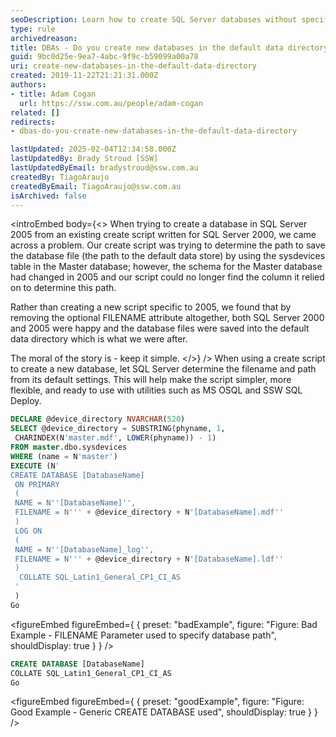 ```yaml
---
seoDescription: Learn how to create SQL Server databases without specifying paths using default settings for simpler, version-agnostic scripts.
type: rule
archivedreason:
title: DBAs - Do you create new databases in the default data directory?
guid: 9bc0d25e-9ea7-4abc-9f9c-b59099a00a78
uri: create-new-databases-in-the-default-data-directory
created: 2019-11-22T21:21:31.000Z
authors:
- title: Adam Cogan
  url: https://ssw.com.au/people/adam-cogan
related: []
redirects:
- dbas-do-you-create-new-databases-in-the-default-data-directory

lastUpdated: 2025-02-04T12:34:58.000Z
lastUpdatedBy: Brady Stroud [SSW]
lastUpdatedByEmail: bradystroud@ssw.com.au
createdBy: TiagoAraujo
createdByEmail: TiagoAraujo@ssw.com.au
isArchived: false
---
```


<introEmbed
  body={<>
When trying to create a database in SQL Server 2005 from an existing create script written for SQL Server 2000, we came across a problem. Our create script was trying to determine the path to save the database file (the path to the default data store) by using the sysdevices table in the Master database; however, the schema for the Master database had changed in 2005 and our script could no longer find the column it relied on to determine this path.

Rather than creating a new script specific to 2005, we found that by removing the optional FILENAME attribute altogether, both SQL Server 2000 and 2005 were happy and the database files were saved into the default data directory which is what we were after.

The moral of the story is - keep it simple.
  </>}
/>
When using a create script to create a new database, let SQL Server determine the filename and path from its default settings. This will help make the script simpler, more flexible, and ready to use with utilities such as MS OSQL and SSW SQL Deploy.

```sql
DECLARE @device_directory NVARCHAR(520)
SELECT @device_directory = SUBSTRING(phyname, 1,
 CHARINDEX(N'master.mdf', LOWER(phyname)) - 1)
FROM master.dbo.sysdevices
WHERE (name = N'master')
EXECUTE (N'
CREATE DATABASE [DatabaseName]
 ON PRIMARY
 (
 NAME = N''[DatabaseName]'',
 FILENAME = N''' + @device_directory + N'[DatabaseName].mdf''
 )
 LOG ON
 (
 NAME = N''[DatabaseName]_log'',
 FILENAME = N''' + @device_directory + N'[DatabaseName].ldf''
 )
  COLLATE SQL_Latin1_General_CP1_CI_AS
 '
 )
Go
```
<figureEmbed figureEmbed={ {
  preset: "badExample",
  figure: "Figure: Bad Example - FILENAME Parameter used to specify database path",
  shouldDisplay: true
} } />


```sql
CREATE DATABASE [DatabaseName]
COLLATE SQL_Latin1_General_CP1_CI_AS
Go
```
<figureEmbed figureEmbed={ {
  preset: "goodExample",
  figure: "Figure: Good Example - Generic CREATE DATABASE used",
  shouldDisplay: true
} } />

